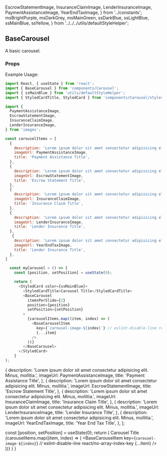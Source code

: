 
  EscrowStatementImage,
  InsuranceClaimImage,
  LenderInsuranceImage,
  PaymentAssistanceImage,
  YearEndTaxImage,
} from '../constants';
  msBrightPurple,
  msDarkGrey,
  msMainGreen,
  ssDarkBlue,
  ssLightBlue,
  ssMainBlue,
  ssYellow,
} from '../../../utils/defaultStyleHelper';

<div style={{ position: 'relative', bottom: '20px' }}>

  ## BaseCarousel

  A basic carousel.

  ### Props

  <div style={{ position: 'relative', bottom: '20px' }}>
    <Props of={BaseCarousel} />
  </div>

</div>

Example Usage:
```js
import React, { useState } from 'react';
import { BaseCarousel } from 'components/Carousel';
import { ssMainBlue } from 'utils/defaultStyleHelper';
import { StyledCardTitle, StyledCard } from 'components/Carousel/styles/BaseCarousel.styles';

import {
  PaymentAssistanceImage,
  EscrowStatementImage,
  InsuranceClaimImage,
  LenderInsuranceImage,
} from 'images';

const carouselItems = [
  {
    description: 'Lorem ipsum dolor sit amet consectetur adipisicing elit. Minus, mollitia.',
    imageUrl: PaymentAssistanceImage,
    title: 'Payment Assistance Title',
  },
  {
    description: 'Lorem ipsum dolor sit amet consectetur adipisicing elit. Minus, mollitia.',
    imageUrl: EscrowStatementImage,
    title: 'Escrow Statement Title',
  },
  {
    description: 'Lorem ipsum dolor sit amet consectetur adipisicing elit. Minus, mollitia.',
    imageUrl: InsuranceClaimImage,
    title: 'Insurance Claim Title',
  },
  {
    description: 'Lorem ipsum dolor sit amet consectetur adipisicing elit. Minus, mollitia.',
    imageUrl: LenderInsuranceImage,
    title: 'Lender Insurance Title',
  },
   {
    description: 'Lorem ipsum dolor sit amet consectetur adipisicing elit. Minus, mollitia.',
    imageUrl: YearEndTaxImage,
    title: 'Lender Insurance Title',
  },
]

  const myCarousel = () => {
    const [position, setPosition] = useState(0);

    return (
      <StyledCard color={ssMainBlue}>
        <StyledCardTitle>Carousel Title</StyledCardTitle>
        <BaseCarousel
          itemsPerSlide={2}
          position={position}
          setPosition={setPosition}
        >
          {carouselItems.map((item, index) => (
            <BaseCarouselItem
              key={`carousel-image-${index}`} // eslint-disable-line react/no-array-index-key
              {...item}
            />
          ))}
        </BaseCarousel>
      </StyledCard>
    }
);
```

  {
    description: 'Lorem ipsum dolor sit amet consectetur adipisicing elit. Minus, mollitia.',
    imageUrl: PaymentAssistanceImage,
    title: 'Payment Assistance Title',
  },
  {
    description: 'Lorem ipsum dolor sit amet consectetur adipisicing elit. Minus, mollitia.',
    imageUrl: EscrowStatementImage,
    title: 'Escrow Statement Title',
  },
  {
    description: 'Lorem ipsum dolor sit amet consectetur adipisicing elit. Minus, mollitia.',
    imageUrl: InsuranceClaimImage,
    title: 'Insurance Claim Title',
  },
  {
    description: 'Lorem ipsum dolor sit amet consectetur adipisicing elit. Minus, mollitia.',
    imageUrl: LenderInsuranceImage,
    title: 'Lender Insurance Title',
  },
  {
    description: 'Lorem ipsum dolor sit amet consectetur adipisicing elit. Minus, mollitia.',
    imageUrl: YearEndTaxImage,
    title: 'Year End Tax Title',
  },
];

  const [position, setPosition] = useState(0);
  return (
    <StyledCard color={ssMainBlue}>
      <StyledCardTitle>Carousel Title</StyledCardTitle>
      <BaseCarousel
        itemsPerSlide={3}
        position={position}
        setPosition={setPosition}
      >
        {carouselItems.map((item, index) => (
          <BaseCarouselItem
            key={`carousel-image-${index}`} // eslint-disable-line react/no-array-index-key
            {...item}
          />
        ))}
      </BaseCarousel>
    </StyledCard>
  )
}

<MyCarousel />